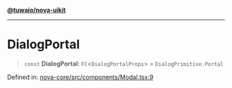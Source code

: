 [**@tuwaio/nova-uikit**](../../../README.md)

***

# DialogPortal

> `const` **DialogPortal**: `FC`\<`DialogPortalProps`\> = `DialogPrimitive.Portal`

Defined in: [nova-core/src/components/Modal.tsx:9](https://github.com/TuwaIO/nova-uikit/blob/55402618b0b493628fca986bb9728815c83a1e8f/packages/nova-core/src/components/Modal.tsx#L9)
